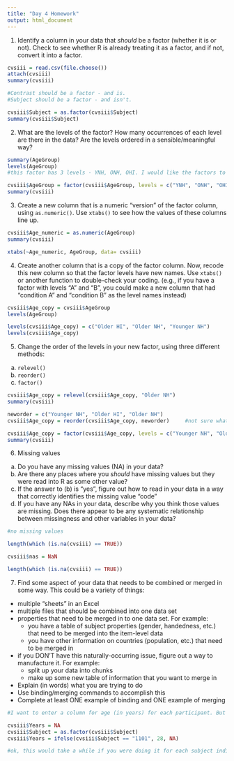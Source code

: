 ```yaml
---
title: "Day 4 Homework"
output: html_document
---
```



1. Identify a column in your data that *should* be a factor (whether it is or not). Check to see whether R is already treating it as a factor, and if not, convert it into a factor.

```r
cvsiii = read.csv(file.choose())
attach(cvsiii)
summary(cvsiii)

#Contrast should be a factor - and is. 
#Subject should be a factor - and isn't.

cvsiii$Subject = as.factor(cvsiii$Subject)
summary(cvsiii$Subject)
```


2. What are the levels of the factor? How many occurrences of each level are there in the data? Are the levels ordered in a sensible/meaningful way?
   
```r

summary(AgeGroup)
levels(AgeGroup)
#this factor has 3 levels - YNH, ONH, OHI. I would like the factors to be ordered as such, but they are not. 

cvsiii$AgeGroup = factor(cvsiii$AgeGroup, levels = c("YNH", "ONH", "OHI"))
summary(cvsiii) 

```


3. Create a new column that is a numeric "version" of the factor column, using `as.numeric()`. Use `xtabs()` to see how the values of these columns line up.

```r
cvsiii$Age_numeric = as.numeric(AgeGroup)
summary(cvsiii)

xtabs(~Age_numeric, AgeGroup, data= cvsiii)
```


4. Create another column that is a copy of the factor column. Now, recode this new column so that the factor levels have new names. Use `xtabs()` or another function to double-check your coding.
  (e.g., if you have a factor with levels "A" and "B", you could make a new column that had "condition A" and "condition B" as the level names instead)

```r

cvsiii$Age_copy = cvsiii$AgeGroup
levels(AgeGroup)

levels(cvsiii$Age_copy) = c("Older HI", "Older NH", "Younger NH")
levels(cvsiii$Age_copy)
```


5. Change the order of the levels in your new factor, using three different methods:
  a. `relevel()`
  b. `reorder()`
  c. `factor()`

```r

cvsiii$Age_copy = relevel(cvsiii$Age_copy, "Older NH")
summary(cvsiii)

neworder = c("Younger NH", "Older HI", "Older NH")
cvsiii$Age_copy = reorder(cvsiii$Age_copy, neworder)     #not sure what to do about this error.

cvsiii$Age_copy = factor(cvsiii$Age_copy, levels = c("Younger NH", "Older NH", "Older HI"))
summary(cvsiii)

```


6. Missing values
  a. Do you have any missing values (NA) in your data?
  b. Are there any places where you *should* have missing values but they were read into R as some other value?
  c. If the answer to (b) is "yes", figure out how to read in your data in a way that correctly identifies the missing value "code"
  d. If you have any NAs in your data, describe why you think those values are missing. Does there appear to be any systematic relationship between missingness and other variables in your data?

```r

#no missing values

length(which (is.na(cvsiii) == TRUE))

cvsiii$nas = NaN

length(which (is.na(cvsiii) == TRUE))


```


7. Find some aspect of your data that needs to be combined or merged in some way.  This could be a variety of things:
  - multiple "sheets" in an Excel
  - multiple files that should be combined into one data set
  - properties that need to be merged in to one data set. For example:
    - you have a table of subject properties (gender, handedness, etc.) that need to be merged into the item-level data
    - you have other information on countries (population, etc.) that need to be merged in
  - if you DON'T have this naturally-occurring issue, figure out a way to manufacture it. For example:
    - split up your data into chunks
    - make up some new table of information that you want to merge in
  - Explain (in words) what you are trying to do
  - Use binding/merging commands to accomplish this
  - Complete at least ONE example of binding and ONE example of merging

```r

#I want to enter a column for age (in years) for each participant. But each participant has multiple lines of data, so Ill need to use some kind of conditional. (I don't think this will use bind or merge, and we haven't covered them yet, but I want to try it anyway.)

cvsiii$Years = NA
cvsiii$Subject = as.factor(cvsiii$Subject)
cvsiii$Years = ifelse(cvsiii$Subject == "1101", 28, NA)

#ok, this would take a while if you were doing it for each subject individually. #can I use cbind as a conditional of sorts? 

```
